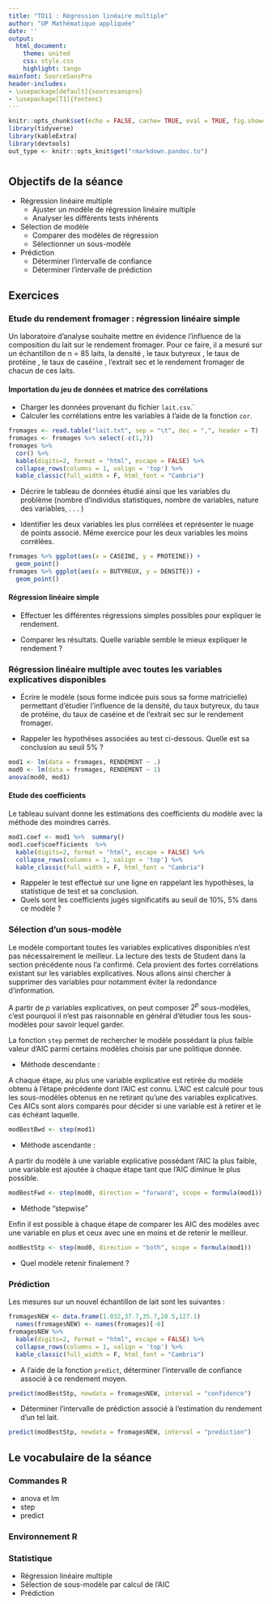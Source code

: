```yaml
---
title: "TD11 : Régression linéaire multiple"
author: "UP Mathématique appliquée"
date: ''
output:
  html_document:
    theme: united
    css: style.css
    highlight: tango
mainfont: SourceSansPro
header-includes:
- \usepackage[default]{sourcesanspro}
- \usepackage[T1]{fontenc}
---
```


```r
knitr::opts_chunk$set(echo = FALSE, cache= TRUE, eval = TRUE, fig.show='hide', message = FALSE, warning = FALSE, results = 'hide' )
library(tidyverse)
library(kableExtra)
library(devtools) 
out_type <- knitr::opts_knit$get("rmarkdown.pandoc.to")
```
# {.tabset .tabset-fade .tabset-pills}

##  Objectifs de la séance  

* Régression linéaire multiple
  + Ajuster un modèle de régression linéaire multiple 
  + Analyser les différents tests inhérents
* Sélection de modèle
  + Comparer des modèles de régression
  + Sélectionner un sous-modèle
* Prédiction
  + Déterminer l'intervalle de confiance 
  + Déterminer l'intervalle de prédiction
 
## Exercices 

### Etude du rendement fromager : régression linéaire simple 

Un laboratoire d'analyse souhaite mettre en évidence l'influence de la composition du lait sur le rendement
fromager. Pour ce faire, il a mesuré sur un échantillon de n = 85 laits, la densité , le taux butyreux , le taux de
protéine , le taux de caséine , l'extrait sec et le rendement fromager de chacun de ces laits.

#### Importation du jeu de données  et matrice des corrélations
* Charger les données provenant du fichier `lait.csv`.`
* Calculer les corrélations entre les variables  à l'aide de la fonction 
`cor`.

```r
fromages <- read.table("lait.txt", sep = "\t", dec = ",", header = T)
fromages <- fromages %>% select(-c(1,7))
fromages %>% 
  cor() %>% 
  kable(digits=2, format = "html", escape = FALSE) %>%
  collapse_rows(columns = 1, valign = 'top') %>%
  kable_classic(full_width = F, html_font = "Cambria")
```

* Décrire le tableau de données étudié ainsi que les variables du problème (nombre d'individus statistiques,
nombre de variables, nature des variables, . . . )

* Identifier les deux variables les plus corrélées et représenter le nuage de points associé. Même exercice pour les deux variables les moins corrélées.


```r
fromages %>% ggplot(aes(x = CASEINE, y = PROTEINE)) + 
  geom_point()
fromages %>% ggplot(aes(x = BUTYREUX, y = DENSITE)) + 
  geom_point()
```

#### Régression linéaire simple

* Effectuer les différentes régressions simples possibles pour expliquer le rendement.

* Comparer les résultats. Quelle variable semble le mieux expliquer le rendement ?




### Régression linéaire multiple avec toutes les variables explicatives disponibles

* Écrire le modèle (sous forme indicée puis sous sa forme matricielle) permettant d'étudier l'influence de la
densité, du taux butyreux, du taux de protéine, du taux de caséine et de l'extrait sec sur le rendement fromager.

* Rappeler les hypothèses associées au test ci-dessous. Quelle est sa conclusion au seuil $5\%$ ? 

```r
mod1 <- lm(data = fromages, RENDEMENT ~ .)
mod0 <- lm(data = fromages, RENDEMENT ~ 1)
anova(mod0, mod1)
```
#### Etude des coefficients
 Le  tableau suivant donne les estimations des coefficients du modèle avec la méthode des moindres carrés.
```r
mod1.coef <- mod1 %>%  summary() 
mod1.coef$coefficients  %>% 
  kable(digits=2, format = "html", escape = FALSE) %>%
  collapse_rows(columns = 1, valign = 'top') %>%
  kable_classic(full_width = F, html_font = "Cambria")

```

* Rappeler le test effectué sur une ligne en rappelant les hypothèses, la statistique de test et sa conclusion.
* Quels sont les coefficients jugés significatifs au seuil de $10 \%$, $5 \%$ dans ce modèle ?

### Sélection d'un sous-modèle

Le modèle comportant toutes les variables explicatives disponibles n'est pas nécessairement le meilleur. La lecture des tests de Student dans la section précédente nous l'a confirmé. Cela provient des fortes corrélations existant sur les variables explicatives. Nous allons ainsi chercher à supprimer des variables pour notamment éviter la redondance d'information.

A partir de  $p$  variables explicatives, on peut composer $2^p$ sous-modèles, c'est pourquoi il n'est pas raisonnable en général d'étudier tous les sous-modèles pour savoir lequel garder. 

La fonction `step` permet de rechercher le modèle possédant la plus faible valeur d'AIC parmi certains modèles choisis par une politique donnée. 

* Méthode descendante :

A chaque étape, au plus une variable explicative est retirée du  modèle obtenu à l'étape précédente dont l'AIC est connu. L'AIC est calculé pour tous les sous-modèles obtenus en ne retirant qu'une des variables explicatives. Ces AICs sont alors comparés pour décider si une variable est à retirer et le cas échéant laquelle.

```r
modBestBwd <- step(mod1)
```
* Méthode ascendante :

A partir du modèle à une variable explicative possédant l'AIC la plus faible, une variable est ajoutée à chaque étape tant que l'AIC diminue le plus possible.

```r
modBestFwd <- step(mod0, direction = "forward", scope = formula(mod1))
```



* Méthode "stepwise"

Enfin il est possible à chaque étape de comparer les AIC des modèles avec une variable en plus et ceux avec une en moins et de retenir le meilleur. 
```r
modBestStp <- step(mod0, direction = "both", scope = formula(mod1))
```
* Quel modèle retenir finalement ?

### Prédiction 

Les mesures sur un nouvel échantillon de lait sont les suivantes :
```r
fromagesNEW <- data.frame(1.032,37.7,35.7,28.5,127.1) 
  names(fromagesNEW) <- names(fromages)[-6]
fromagesNEW %>% 
  kable(digits=2, format = "html", escape = FALSE) %>%
  collapse_rows(columns = 1, valign = 'top') %>%
  kable_classic(full_width = F, html_font = "Cambria")
```

* A l'aide de la fonction `predict`, déterminer l'intervalle de confiance associé à ce rendement moyen.

```r
predict(modBestStp, newdata = fromagesNEW, interval = "confidence")

```


* Déterminer l'intervalle de prédiction associé à l'estimation du rendement d'un tel lait.

```r
predict(modBestStp, newdata = fromagesNEW, interval = "prediction")

```
## Le vocabulaire de la séance

### Commandes R
- anova et lm
- step
- predict

### Environnement R


### Statistique 
- Régression linéaire multiple
- Sélection de sous-modèle par calcul de l'AIC
- Prédiction
